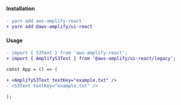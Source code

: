 #### Installation

```diff
- yarn add aws-amplify-react
+ yarn add @aws-amplify/ui-react
```

#### Usage

```diff
- import { S3Text } from 'aws-amplify-react';
+ import { AmplifyS3Text } from '@aws-amplify/ui-react/legacy';

const App = () => (

+ <AmplifyS3Text textKey="example.txt" />
- <S3Text textKey="example.txt" />

);
```
